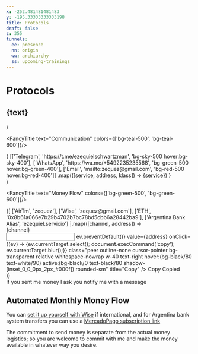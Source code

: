```yaml
---
x: -252.481481481483
y: -195.33333333333198
title: Protocols
draft: false
z: 355
tunnels:
  ee: presence
  nn: origin
  ww: archiarchy
  ss: upcoming-trainings
---
```


<h1 class="text-4xl!">Protocols</h1>

<h2 class="flexcs">
  <Icon icon={MoneyIcon} class={`${color1} relative z-10 flexcc w10 h10 text-lg  shadow-[inset_0_-1px_0px_1px_#0004] text-white mr2 rounded-full`}/>
  <span class={`${color2} relative z-9 text-lg h9.5 flexcs text-white pl5 pr2 -ml6 rounded-r-md shadow-[inset_0_-1px_0px_1px_#0004] text-shadow-[0_1px_0_#0005]`}>{text}</span>
</h2>
)

<FancyTitle text="Communication" colors={['bg-teal-500', 'bg-teal-600']}/>

<div class="relative flex overflow-hidden  rounded-md my4">
  <div class="shadow-[inset_0_-2px_0px_1px_#0003] absolute inset-0 pointer-events-none rounded-md"></div>
  {
  [['Telegram', 'https://t.me/ezequielschwartzman', 'bg-sky-500 hover:bg-sky-400'],
  ['WhatsApp', 'https://wa.me/+5492235235568', 'bg-green-500 hover:bg-green-400'],
  ['Email', 'mailto:zequez@gmail.com', 'bg-red-500 hover:bg-red-400']]
  .map(([service, address, klass]) => <a href={address} target="_blank" class={`w-1/3 flexcc no-underline! text-white! py1.5 transition-all hover:transition-duration-0 transition-duration-500 text-shadow-[0_1px_0_#0005] ${klass}`}>{service}</a>)
  }
</div>

  <div>

  </div>
)



<FancyTitle text="Money Flow" colors={['bg-green-500', 'bg-green-600']}/>


<div class="my4">
{[
  ['AirTm', 'zequez'],
  ['Wise', 'zequez@gmail.com'],
  ['ETH', '0x8b61a066e7b29b4702b7bc78bd5cbb6a28442ba9'],
  ['Argentina Bank Alias', 'ezequiel.servicio']
].map(([channel, address]) => <div class="flex relative">
  <div class="flex-grow">{channel}</div>
  <input onKeydown={(ev) => ev.preventDefault()} value={address} onClick={(ev) => {ev.currentTarget.select(); document.execCommand('copy'); ev.currentTarget.blur();}} class="peer outline-none cursor-pointer bg-transparent relative whitespace-nowrap w-40 text-right hover:(bg-black/80 text-white/90) active:(bg-black/0 text-black/80 shadow-[inset_0_0_0px_2px_#000f]) rounded-sm" title="Copy" />
  <span class="hidden peer-hover:block absolute top-1/2 py.5 font-mono right-40 b-r-0 -translate-y-1/2  bg-white text-black px1 uppercase b b-black/10 rounded-l-sm text-xs">Copy</span>
  <span class="hidden peer-active:block absolute top-1/2 py.5 font-mono right-40 b-r-0 -translate-y-1/2  bg-white text-black px1 uppercase b b-black/10 rounded-l-sm text-xs">Copied</span>
</div>)}
</div>

<div class="flex bg-gray-200 rounded-md b b-black/10 p2 my4">
<div class="flexcc"><Icon icon={AlertIcon} class="w6 h6 flexcc opacity-75 mr2"/></div>
<div class="flexcs line-height-4 text-xs">If you sent me money I ask you notify me with a message</div>
</div>

## Automated Monthly Money Flow

You can  [set it up yourself with Wise](https://wise.com/help/articles/2978063/what-are-scheduled-transfers) if international, and
for Argentina bank system transfers you can use a [MercadoPago subscription link](https://www.mercadopago.com.ar/subscriptions/checkout?preapproval_plan_id=396675d897d54b70a6015745c8b66e67)

The commitment to send money is separate from the actual money logistics;
so you are welcome to commit with me and make the money available in whatever way you desire.